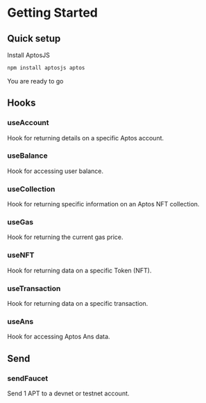 # Getting Started

## Quick setup

Install AptosJS

```bash
npm install aptosjs aptos
```

You are ready to go 

## Hooks 

### useAccount
Hook for returning details on a specific Aptos account.

### useBalance
Hook for accessing user balance.

### useCollection
Hook for returning specific information on an Aptos NFT collection.

### useGas
Hook for returning the current gas price.

### useNFT
Hook for returning data on a specific Token (NFT).

### useTransaction

Hook for returning data on a specific transaction.

### useAns

Hook for accessing Aptos Ans data.

## Send

### sendFaucet

Send 1 APT to a devnet or testnet account.